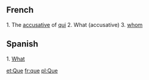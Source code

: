 ==French==
1. The [[accusative]] of [[qui]]
2. What (accusative)
3. [[whom]]

==Spanish==
1. [[What]]

[[et:Que]]
[[fr:que]]
[[pl:Que]]
